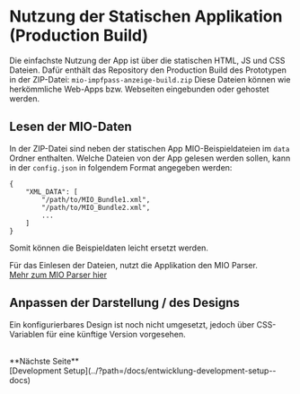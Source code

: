 
<Meta title="Nutzung & Integration/Nutzung der Statischen Applikation" />

# Nutzung der Statischen Applikation (Production Build) 

Die einfachste Nutzung der App ist über die statischen HTML, JS und CSS Dateien.
Dafür enthält das Repository den Production Build des Prototypen in der ZIP-Datei: `mio-impfpass-anzeige-build.zip`
Diese Dateien können wie herkömmliche Web-Apps bzw. Webseiten eingebunden oder gehostet werden.

## Lesen der MIO-Daten

In der ZIP-Datei sind neben der statischen App MIO-Beispieldateien im `data` Ordner enthalten.
Welche Dateien von der App gelesen werden sollen, kann in der `config.json` in folgendem Format angegeben werden:

```
{
    "XML_DATA": [
        "/path/to/MIO_Bundle1.xml",
        "/path/to/MIO_Bundle2.xml",
        ...
    ]
}
```

Somit können die Beispieldaten leicht ersetzt werden.

Für das Einlesen der Dateien, nutzt die Applikation den MIO Parser. <br/>
[Mehr zum MIO Parser hier](?path=/docs/entwicklung-mio-parser--docs)

## Anpassen der Darstellung / des Designs

Ein konfigurierbares Design ist noch nicht umgesetzt, jedoch über CSS-Variablen für eine künftige Version vorgesehen.

<br/>
**Nächste Seite**<br/>
[Development Setup](../?path=/docs/entwicklung-development-setup--docs)